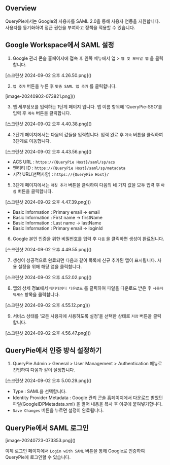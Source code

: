 ## Overview
QueryPie에서는 Google의 사용자를 SAML 2.0을 통해 사용자 연동을 지원합니다. 사용자를 동기화하여 접근 권한을 부여하고 정책을 적용할 수 있습니다.



## Google Workspace에서 SAML 설정
1. Google 관리 콘솔 홈페이지에 접속 후 왼쪽 메뉴에서 앱 &gt; `웹 및 모바일 앱` 을 클릭합니다.

<p align="center">
<div>[스크린샷 2024-09-02 오후 4.26.50.png]()</div>
</p>



2. `앱 추가` 버튼을 누른 후 `맞춤 SAML 앱 추가` 를 클릭합니다.

<p align="center">
<div>[image-20240902-073821.png]()</div>
</p>



3. 앱 세부정보를 입력하는 1단계 페이지 입니다. 앱 이름 항목에 ‘QueryPie-SSO’를 입력 후 `계속` 버튼을 클릭합니다.

<p align="center">
<div>[스크린샷 2024-09-02 오후 4.40.38.png]()</div>
</p>



4. 2단계 페이지에서는 다음의 값들을 입력합니다. 입력 완료 후 `계속` 버튼을 클릭하여 3단계로 이동합니다.

<p align="center">
<div>[스크린샷 2024-09-02 오후 4.43.56.png]()</div>
</p>

* ACS URL : `https://{QueryPie Host}/saml/sp/acs`
* 엔티티 ID : `https://{QueryPie Host}/saml/sp/metadata`
* 시작 URL(선택사항) : `https://{QueryPie Host}/`



5. 3단계 페이지에서는 `매칭 추가` 버튼을 클릭하여 다음의 네 가지 값을 모두 입력 후 `마침` 버튼을 클릭합니다.

<p align="center">
<div>[스크린샷 2024-09-02 오후 4.47.39.png]()</div>
</p>

* Basic Information : Primary email → email
* Basic Information : First name → firstName
* Basic Information : Last name → lastName
* Basic Information : Primary email → loginId



6. Google 본인 인증을 위한 비밀번호를 입력 후 `다음` 을 클릭하면 생성이 완료됩니다.

<p align="center">
<div>[스크린샷 2024-09-02 오후 4.49.55.png]()</div>
</p>



7. 생성이 성공적으로 완료되면 다음과 같이 목록에 신규 추가된 앱이 표시됩니다. 사용 설정을 위해 해당 앱을 클릭합니다.

<p align="center">
<div>[스크린샷 2024-09-02 오후 4.52.02.png]()</div>
</p>



8. 앱의 상세 정보에서 `메타데이터 다운로드` 를 클릭하여 파일을 다운로드 받은 후 `사용자 액세스` 항목을 클릭합니다.

<p align="center">
<div>[스크린샷 2024-09-02 오후 4.55.12.png]()</div>
</p>



9. 서비스 상태를 ‘모든 사용자에 사용하도록 설정’을 선택한 상태로 `저장` 버튼을 클릭합니다.

<p align="center">
<div>[스크린샷 2024-09-02 오후 4.56.47.png]()</div>
</p>



## QueryPie에서 인증 방식 설정하기
1. QueryPie Admin &gt; General &gt; User Management &gt; Authentication 메뉴로 진입하여 다음과 같이 설정합니다.

<p align="center">
<div>[스크린샷 2024-09-02 오후 5.00.29.png]()</div>
</p>

* Type : SAML을 선택합니다.
* Identity Provider Metadata : Google 관리 콘솔 홈페이지에서 다운로드 받았던 파일(GoogleIDPMetadata.xml) 을 열어 내용을 복사 후 이곳에 붙여넣기합니다.
* `Save Changes` 버튼을 누르면 설정이 완료됩니다.



## QueryPie에서 SAML 로그인
<p align="center">
<div>[image-20240723-073353.png]()</div>
</p>

이제 로그인 페이지에서 `Login with SAML` 버튼을 통해 Google로 인증하여 QueryPie에 로그인할 수 있습니다.



